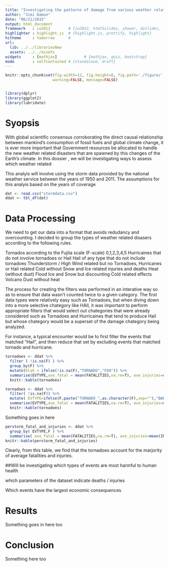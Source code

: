 ```yaml
---
title: "Investigating the patterns of damage from various weather related natural disasters"
author: "Jimi Damon"
date: "06/21/2015"
output: html_document
framework   : io2012        # {io2012, html5slides, shower, dzslides, ...}
highlighter : highlight.js  # {highlight.js, prettify, highlight}
hitheme     : tomorrow      # 
url:
  lib: ../../librariesNew
  assets: ../../assets
widgets     : [mathjax]            # {mathjax, quiz, bootstrap}
mode        : selfcontained # {standalone, draft}
---
```

```r
knitr::opts_chunk$set(fig.width=12, fig.height=8, fig.path='./figure/',
                     warning=FALSE, message=FALSE)


library(dplyr)
library(ggplot2)
library(lubridate)
```


# Syopsis
With global scientific consensus corroborating the direct causal relationship between mankind's consumption of fossil fuels and global climate change, it is ever more important that Government resources be allocated to handle the new weather related disasters that are spawned by this changes of the Earth's climate.  In this dossier , we will be investigating ways to assess which weather related 

This analyis will involve using the storm data provided by the national weather service between the years of 1950 and 2011. The assumptions for this analyis based on the years of coverage 


```r
dat <- read.csv("stormdata.csv")
ddat <- tbl_df(dat)
```


# Data Processing

We need to get our data into a format that avoids redudancy and overcounting. I decided to group the types of weather related disasers according to the following rules. 

Tornados according to the Fujita scale (F-scale)
  0,1,2,3,4,5
Hurricaines that do not involve tornadoes or Hail
Hail of any type that do not include tornadoes
Thunderstorm / High Wind related but no Tornadoes, Hurricanes or Hail related
Cold without Snow and Ice related injuries and deaths
Heat (without dust)
Flood 
Ice and Snow but discounting Cold related effects
Volcano
Dust without heat 


The process for creating the filters was performed in an interative way so as to ensure that data wasn't counted twice to a given category. The first data types were relatively easy such as Tornadoes, but when diving down into a more selective chategory like HAIl, it was important to perform appropriate filters that would select out chategories that were already considered such as Tornadoes and Hurricaines that tend to produce Hail but whose chategory would be a superset of the damage chategory being analyzed.

For instance, a typical encounter would be to first filter the events that matched "Hail", and then reduce that set by excluding events that matched tornado and hurricane. 


```r
tornadoes <- ddat %>% 
  filter ( !is.na(F) ) %>%
  group_by(F) %>%
  mutate(blah = ifelse(!is.na(F),"TORNADO","FOO")) %>%
  summarise(EVTYPE,ave_fatal = mean(FATALITIES,na.rm=T), ave_injuries=mean(INJURIES, na.rm=T))
  knitr::kable(tornadoes)
```

```r
tornadoes <- ddat %>% 
  filter( !is.na(F)) %>% 
  mutate( EVTYPE=ifelse(F,paste("TORNADO_",as.character(F),sep=""),"BAR")) %>% 
  summarise(EVTYPE,ave_fatal = mean(FATALITIES,na.rm=T), ave_injuries=mean(INJURIES, na.rm=T))
  knitr::kable(tornadoes)
```



Something goes in here
```r
perstorm_fatal_and_injuries <- ddat %>% 
  group_by( EVTYPE,F ) %>%
  summarise( ave_fatal = mean(FATALITIES,na.rm=T), ave_injuries=mean(INJURIES, na.rm=T))
knitr::kable(perstorm_fatal_and_injuries)
```

Clearly, from this table, we find that the tornadoes account for the 
marjority of average fatalities and injuries. 

##Will be investigating which types of events are most harmful to human health

which parameters of the dataset indicate deaths / injuries



Which events have the largest economic consequences





# Results

Something goes in here too

# Conclusion 

Something here too
